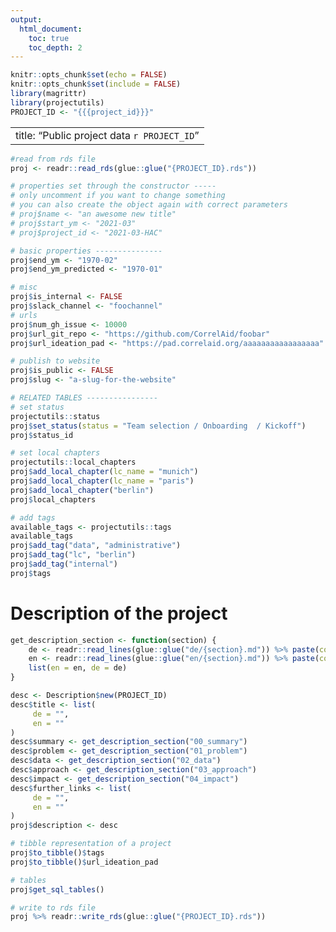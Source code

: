 ```yaml
---
output: 
  html_document:
    toc: true
    toc_depth: 2
---
```


```r
knitr::opts_chunk$set(echo = FALSE)
knitr::opts_chunk$set(include = FALSE)
library(magrittr)
library(projectutils)
PROJECT_ID <- "{{{project_id}}}"
```

---
title: "Public project data `r PROJECT_ID`"
---

```r
#read from rds file
proj <- readr::read_rds(glue::glue("{PROJECT_ID}.rds"))
```

```r
# properties set through the constructor -----
# only uncomment if you want to change something
# you can also create the object again with correct parameters
# proj$name <- "an awesome new title" 
# proj$start_ym <- "2021-03"
# proj$project_id <- "2021-03-HAC"

# basic properties ---------------
proj$end_ym <- "1970-02"
proj$end_ym_predicted <- "1970-01"

# misc
proj$is_internal <- FALSE
proj$slack_channel <- "foochannel"
# urls
proj$num_gh_issue <- 10000
proj$url_git_repo <- "https://github.com/CorrelAid/foobar"
proj$url_ideation_pad <- "https://pad.correlaid.org/aaaaaaaaaaaaaaaaa"

# publish to website
proj$is_public <- FALSE
proj$slug <- "a-slug-for-the-website"

# RELATED TABLES ----------------
# set status
projectutils::status
proj$set_status(status = "Team selection / Onboarding  / Kickoff")
proj$status_id

# set local chapters
projectutils::local_chapters
proj$add_local_chapter(lc_name = "munich")
proj$add_local_chapter(lc_name = "paris")
proj$add_local_chapter("berlin")
proj$local_chapters

# add tags
available_tags <- projectutils::tags
available_tags
proj$add_tag("data", "administrative")
proj$add_tag("lc", "berlin")
proj$add_tag("internal")
proj$tags
```



# Description of the project 

```r
get_description_section <- function(section) {
    de <- readr::read_lines(glue::glue("de/{section}.md")) %>% paste(collapse = "\n")
    en <- readr::read_lines(glue::glue("en/{section}.md")) %>% paste(collapse = "\n")
    list(en = en, de = de)
}

desc <- Description$new(PROJECT_ID)
desc$title <- list(
     de = "",
     en = ""
)
desc$summary <- get_description_section("00_summary")
desc$problem <- get_description_section("01_problem")
desc$data <- get_description_section("02_data")
desc$approach <- get_description_section("03_approach")
desc$impact <- get_description_section("04_impact")
desc$further_links <- list(
     de = "",
     en = ""
)
proj$description <- desc

```

```r
# tibble representation of a project
proj$to_tibble()$tags
proj$to_tibble()$url_ideation_pad
```

```r
# tables
proj$get_sql_tables()
```


```r
# write to rds file
proj %>% readr::write_rds(glue::glue("{PROJECT_ID}.rds"))
```